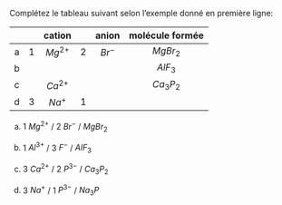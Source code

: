 :::::: {.Exercise-container}
::: {.Exercise data-latex=""}

Complétez le tableau suivant selon l'exemple donné en première ligne:

:::

|     |     |   cation  |     |  anion | molécule formée |
| :-: | :-: | :-------: | :-: | :----: | :-------------: |
|  a  |  1  | $Mg^{2+}$ |  2  | $Br^-$ |     $MgBr_2$    |
|  b  |     |           |     |        |     $AlF_3$     |
|  c  |     | $Ca^{2+}$ |     |        |    $Ca_3P_2$    |
|  d  |  3  |   $Na^+$  |  1  |        |                 |

::::::

::: {.Answer data-latex=""}

a. 1 $Mg^{2+}$ / 2 $Br^{-}$ / $MgBr_2$

b. 1 $Al^{3+}$ / 3 $F^-$ / $AlF_3$

c. 3 $Ca^{2+}$ / 2 $P^{3-}$ / $Ca_3P_2$

d. 3 $Na^+$ / 1 $P^{3-}$ /  $Na_3P$

:::
